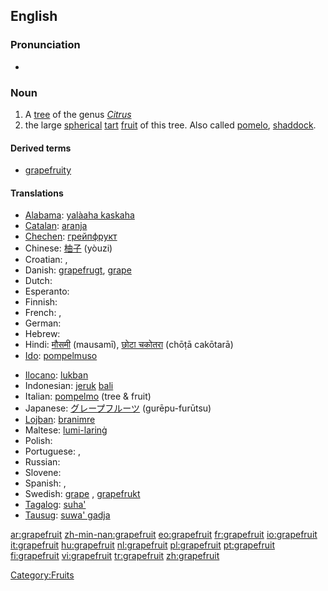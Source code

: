 {{also|Grapefruit}}
==English==

===Pronunciation===
* {{audio|en-us-grapefruit.ogg|Audio (US)}}

===Noun===
{{en-noun}}

# A [[tree]] of the genus ''[[Citrus]]''
# the large [[spherical]] [[tart]] [[fruit]] of this tree. Also called [[pomelo]], [[shaddock]].

====Derived terms====
* [[grapefruity]]

====Translations====
{{trans-top|a large, round tart fruit}}
* [[Alabama]]: [[yalàaha kaskaha]]
* [[Catalan]]: [[aranja]] {{f}}
* [[Chechen]]: [[грейпфрукт]]
* Chinese: [[柚子]] (yòuzi)
* Croatian: {{t-|hr|grejpfrut|m|alt=grèjpfrut}}, {{t-|hr|limunika|f|alt=limùnika}}
* Danish: [[grapefrugt]], [[grape]]
* Dutch: {{t-|nl|pompelmoes|f}}
* Esperanto: {{t+|eo|grapfrukto|xs=Esperanto}}
* Finnish: {{t+|fi|greippi}}
* French: {{t+|fr|pamplemousse|m}}, {{t+|fr|pomélo|m}}
* German: {{t+|de|Grapefruit|f}}
* Hebrew: {{t+|he|אשכולית|f|tr=eshkolit|sc=Hebr}}
* Hindi: [[मौसमी]] (mausamī), [[छोटा चकोतरा]] (chōṭā cakōtarā)
* [[Ido]]: [[pompelmuso]]
{{trans-mid}}
* [[Ilocano]]: [[lukban]]
* Indonesian: [[jeruk]] [[bali]]
* Italian: [[pompelmo]] {{m}} (tree & fruit)
* Japanese: [[グレープフルーツ]] (gurēpu-furūtsu)
* [[Lojban]]: [[branimre]]
* Maltese: [[lumi-larinġ]]
* Polish: {{t+|pl|grejpfrut|m}}
* Portuguese: {{t+|pt|toranja|f}}, {{t+|pt|toronja|f}}
* Russian: {{t|ru|грейпфрут|m|sc=Cyrl|tr=gr'ejpfrút}}
* Slovene: {{t+|sl|grenivka|f}}
* Spanish: {{t-|es|toronja|f}}, {{t+|es|pomelo|m}}
* Swedish: [[grape]] {{c}}, [[grapefrukt]] {{c}}
* [[Tagalog]]: [[suha']]
* [[Tausug]]: [[suwa' gadja]]
{{trans-bottom}}

[[Category:Fruits]]

[[ar:grapefruit]]
[[zh-min-nan:grapefruit]]
[[eo:grapefruit]]
[[fr:grapefruit]]
[[io:grapefruit]]
[[it:grapefruit]]
[[hu:grapefruit]]
[[nl:grapefruit]]
[[pl:grapefruit]]
[[pt:grapefruit]]
[[fi:grapefruit]]
[[vi:grapefruit]]
[[tr:grapefruit]]
[[zh:grapefruit]]